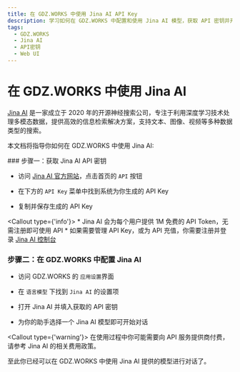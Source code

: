 ```yaml
---
title: 在 GDZ.WORKS 中使用 Jina AI API Key
description: 学习如何在 GDZ.WORKS 中配置和使用 Jina AI 模型，获取 API 密钥并开始对话。
tags:
  - GDZ.WORKS
  - Jina AI
  - API密钥
  - Web UI
---
```


# 在 GDZ.WORKS 中使用 Jina AI

[Jina AI](https://jina.ai/) 是一家成立于 2020 年的开源神经搜索公司，专注于利用深度学习技术处理多模态数据，提供高效的信息检索解决方案，支持文本、图像、视频等多种数据类型的搜索。

本文档将指导你如何在 GDZ.WORKS 中使用 Jina AI:

<Steps>
  ### 步骤一：获取 Jina AI API 密钥

  - 访问 [Jina AI 官方网站](https://jina.ai/)，点击首页的 `API` 按钮

  - 在下方的 `API Key` 菜单中找到系统为你生成的 API Key

  - 复制并保存生成的 API Key

  <Callout type={'info'}>
    * Jina AI 会为每个用户提供 1M 免费的 API Token，无需注册即可使用 API
    * 如果需要管理 API Key，或为 API 充值，你需要注册并登录 [Jina AI 控制台](https://jina.ai/api-dashboard/)
  </Callout>

  ### 步骤二：在 GDZ.WORKS 中配置 Jina AI

  - 访问 GDZ.WORKS 的 `应用设置`界面

  - 在 `语言模型` 下找到 `Jina AI` 的设置项

  - 打开 Jina AI 并填入获取的 API 密钥

  - 为你的助手选择一个 Jina AI 模型即可开始对话

  <Callout type={'warning'}>
    在使用过程中你可能需要向 API 服务提供商付费，请参考 Jina AI 的相关费用政策。
  </Callout>
</Steps>

至此你已经可以在 GDZ.WORKS 中使用 Jina AI 提供的模型进行对话了。
